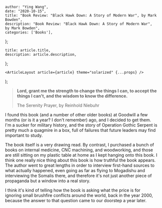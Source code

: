

    author: "Ying Wang",
    date: "2020-10-15",
    title: "Book Review: "Black Hawk Down: A Story of Modern War", by Mark Bowden",
    description: "Book Review: "Black Hawk Down: A Story of Modern War", by Mark Bowden",
    categories: ['Books'],
};

    title: article.title,
    description: article.description,
};

    <ArticleLayout article={article} theme="solarized" {...props} />
);


> **Lord, grant me the strength to change the things I can, to accept the things
> I can't, and the wisdom to know the difference.**
>
> The Serenity Prayer, by Reinhold Niebuhr

I found this book (and a number of other older books) at Goodwill a few months
(or is it a year? I don't remember) ago, and I decided to get them. I'm a sucker
for military history, and the story of Operation Gothic Serpent is pretty much a
quagmire in a box, full of failures that future leaders may find important to
study.

The book itself is a very drawing read. By contrast, I purchased a bunch of
books on internal medicine, CNC machining, and woodworking, and those are still
sitting on my plastic table at home as I kept hanging onto this book. I think
one really nice thing about this book is how truthful the book appears. The
author went to great lengths in order to interview first-hand sources to what
actually happened, even going as far as flying to Mogadishu and interviewing the
Somalis there, and therefore it's not just another piece of propaganda but a
window into a real story.

I think it's kind of telling how the book is asking what the price is for
ignoring small brushfire conflicts around the world, back in the year 2000,
because the answer to that question came to our doorstep a year later.
